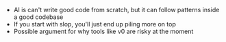 - AI is can't write good code from scratch, but it can follow patterns inside a
  good codebase
- If you start with slop, you'll just end up piling more on top
- Possible argument for why tools like v0 are risky at the moment
